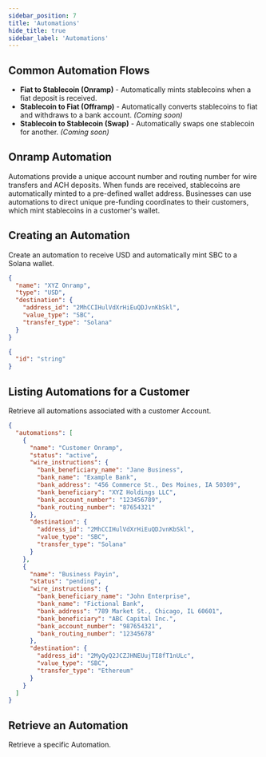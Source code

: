 ```yaml
---
sidebar_position: 7
title: 'Automations'
hide_title: true
sidebar_label: 'Automations'
---
```


<Intro
  heading="Automations"
  subheading="Automations allow businesses to set up automatic onramps, offramps, or stablecoin swaps that are triggered upon receiving funds—without requiring a manual transfer request."
/>

## Common Automation Flows

- **Fiat to Stablecoin (Onramp)** - Automatically mints stablecoins when a fiat deposit is received.
- **Stablecoin to Fiat (Offramp)** - Automatically converts stablecoins to fiat and withdraws to a bank account. _(Coming soon)_
- **Stablecoin to Stablecoin (Swap)** - Automatically swaps one stablecoin for another. _(Coming soon)_

## Onramp Automation

Automations provide a unique account number and routing number for wire transfers and ACH deposits. When funds are received, stablecoins are automatically minted to a pre-defined wallet address. Businesses can use automations to direct unique pre-funding coordinates to their customers, which mint stablecoins in a customer's wallet.

## Creating an Automation

Create an automation to receive USD and automatically mint SBC to a Solana wallet.

<HTTPMethod method="POST" endpoint="https://api.brale.xyz/accounts/account_id/automations" />

```json title="Request"
{
  "name": "XYZ Onramp",
  "type": "USD",
  "destination": {
    "address_id": "2MhCCIHulVdXrHiEuQDJvnKbSkl",
    "value_type": "SBC",
    "transfer_type": "Solana"
  }
}
```

```json title="Response"
{
  "id": "string"
}
```

## Listing Automations for a Customer

Retrieve all automations associated with a customer Account.

<HTTPMethod method="GET" endpoint="https://api.brale.xyz/accounts/account_id/automations" />

```json title="Response"
{
  "automations": [
    {
      "name": "Customer Onramp",
      "status": "active",
      "wire_instructions": {
        "bank_beneficiary_name": "Jane Business",
        "bank_name": "Example Bank",
        "bank_address": "456 Commerce St., Des Moines, IA 50309",
        "bank_beneficiary": "XYZ Holdings LLC",
        "bank_account_number": "123456789",
        "bank_routing_number": "87654321"
      },
      "destination": {
        "address_id": "2MhCCIHulVdXrHiEuQDJvnKbSkl",
        "value_type": "SBC",
        "transfer_type": "Solana"
      }
    },
    {
      "name": "Business Payin",
      "status": "pending",
      "wire_instructions": {
        "bank_beneficiary_name": "John Enterprise",
        "bank_name": "Fictional Bank",
        "bank_address": "789 Market St., Chicago, IL 60601",
        "bank_beneficiary": "ABC Capital Inc.",
        "bank_account_number": "987654321",
        "bank_routing_number": "12345678"
      },
      "destination": {
        "address_id": "2MyQyQ2JCZJHNEUujTI8fT1nULc",
        "value_type": "SBC",
        "transfer_type": "Ethereum"
      }
    }
  ]
}
```

## Retrieve an Automation

Retrieve a specific Automation.

<HTTPMethod
  method="GET"
  endpoint="https://api.brale.xyz/accounts/account_id/automations/automation_id"
/>
